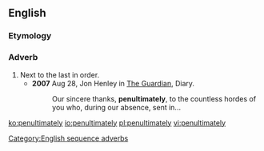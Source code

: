 ==English==

===Etymology===
{{suffix|penultimate|ly|lang=en}}

===Adverb===
{{en-adv|-}}

# Next to the last in order.
#* '''2007''' Aug 28, Jon Henley in [[w:The Guardian|The Guardian]], Diary.
#*: Our sincere thanks, '''penultimately''', to the countless hordes of you who, during our absence, sent in...

[[Category:English sequence adverbs]]

[[ko:penultimately]]
[[io:penultimately]]
[[pl:penultimately]]
[[vi:penultimately]]